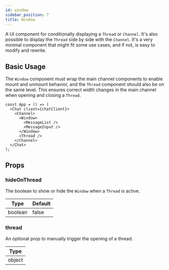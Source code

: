 ```yaml
---
id: window
sidebar_position: 7
title: Window
---
```


A UI component for conditionally displaying a `Thread` or `Channel`.
It's also possible to display the `Thread` side by side with the `Channel`. It's a very minimal component that might fit some use cases, and if not, is easy to modify and rewrite.

## Basic Usage

The `Window` component must wrap the main channel components to enable mount and unmount behavior, and the `Thread` component should also be on the same level. This ensures correct width changes in the main channel when opening and closing a `Thread`.

```tsx
const App = () => (
  <Chat client={chatClient}>
    <Channel>
      <Window>
        <MessageList />
        <MessageInput />
      </Window>
      <Thread />
    </Channel>
  </Chat>
);
```

## Props

### hideOnThread

The boolean to show or hide the `Window` when a `Thread` is active.

| Type    | Default |
| ------- | ------- |
| boolean | false   |

### thread

An optional prop to manually trigger the opening of a thread.

| Type   |
| ------ |
| object |
